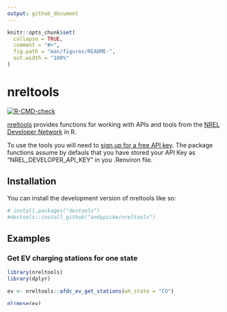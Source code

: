 ```yaml
---
output: github_document
---
```


<!-- README.md is generated from README.Rmd. Please edit that file -->

```r
knitr::opts_chunk$set(
  collapse = TRUE,
  comment = "#>",
  fig.path = "man/figures/README-",
  out.width = "100%"
)
```

# nreltools

<!-- badges: start -->
[![R-CMD-check](https://github.com/andypicke/nreltools/actions/workflows/R-CMD-check.yaml/badge.svg)](https://github.com/andypicke/nreltools/actions/workflows/R-CMD-check.yaml)
<!-- badges: end -->

[nreltools](https://github.com/andypicke/nreltools) provides functions for working with APIs and tools from the [NREL Developer Network](\https://developer.nrel.gov/) in R. 

To use the tools you will need to [sign up for a free API key](https://developer.nrel.gov/signup/). The package functions assume by defauls that you have stored your API Key as "NREL_DEVELOPER_API_KEY" in you .Renviron file.

## Installation

You can install the development version of nreltools like so:
```r
# install.packages("devtools")
#devtools::install_github("andypicke/nreltools")
```

## Examples

### Get EV charging stations for one state

```r

library(nreltools)
library(dplyr)

ev <- nreltools::afdc_ev_get_stations(wh_state = "CO")

glimpse(ev)

```

### Plot number of stations opened by year

```r

library(ggplot2)

ev |>
  count(open_year) |>
  ggplot(aes(open_year, n)) +
  geom_col()


```


### Add indicators for connector types at each station
```r

ev <- ev |> nreltools::afdc_add_connector_type_indicators()

glimpse(ev)

```

